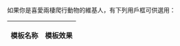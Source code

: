 如果你是喜愛兩棲爬行動物的維基人，有下列用戶框可供選用：

{| class="wikitable"
!模板名称
!模板效果
{{Tlub|爬虫学}}
{{Tlub|两栖学}}
{{Tlub|无足动物}}
{{Tlub|有壳动物}}
|}